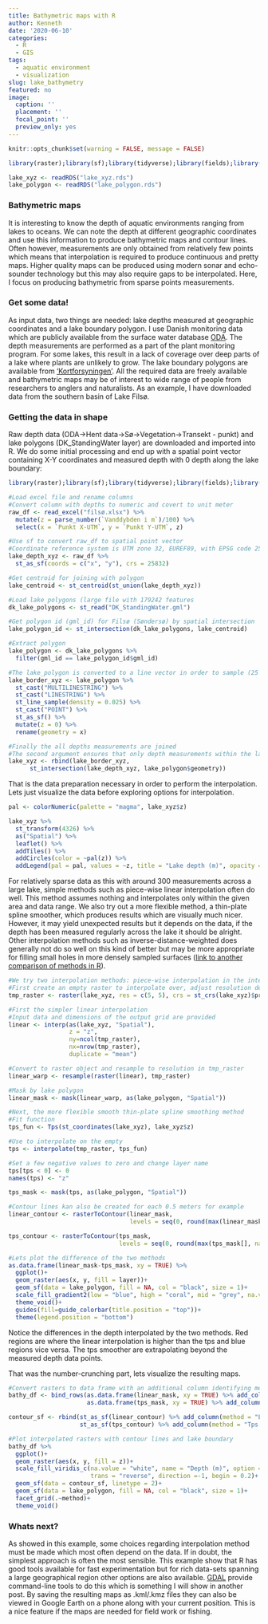 ```yaml
---
title: Bathymetric maps with R
author: Kenneth
date: '2020-06-10'
categories:
  - R
  - GIS
tags:
  - aquatic environment
  - visualization
slug: lake_bathymetry
featured: no
image: 
  caption: ''
  placement: ''
  focal_point: ''
  preview_only: yes
---
```


```r
knitr::opts_chunk$set(warning = FALSE, message = FALSE)

library(raster);library(sf);library(tidyverse);library(fields);library(readxl);library(interp);library(leaflet)

lake_xyz <- readRDS("lake_xyz.rds")
lake_polygon <- readRDS("lake_polygon.rds")
```

### Bathymetric maps 

It is interesting to know the depth of aquatic environments ranging from lakes to oceans. We can note the depth at different geographic coordinates and use this information to produce bathymetric maps and contour lines. Often however, measurements are only obtained from relatively few points which means that interpolation is required to produce continuous and pretty maps. Higher quality maps can be produced using modern sonar and echo-sounder technology but this may also require gaps to be interpolated. Here, I focus on producing bathymetric from sparse points measurements.

### Get some data!

As input data, two things are needed: lake depths measured at geographic coordinates and a lake boundary polygon. I use Danish monitoring data which are publicly available from the surface water database [ODA](https://odaforalle.au.dk/main.aspx). The depth measurements are performed as a part of the plant monitoring program. For some lakes, this result in a lack of coverage over deep parts of a lake where plants are unlikely to grow. The lake boundary polygons are available from ['Kortforsyningen'](https://download.kortforsyningen.dk/). All the required data are freely available and bathymetric maps may be of interest to wide range of people from researchers to anglers and naturalists. As an example, I have downloaded data from the southern basin of Lake Filsø.

### Getting the data in shape

Raw depth data (ODA->Hent data->Sø->Vegetation->Transekt - punkt) and lake polygons (DK_StandingWater layer) are downloaded and imported into R. We do some initial processing and end up with a spatial point vector containing X-Y coordinates and measured depth with 0 depth along the lake boundary:

```r
library(raster);library(sf);library(tidyverse);library(fields);library(readxl);library(interp);library(leaflet)

#Load excel file and rename columns
#Convert column with depths to numeric and covert to unit meter
raw_df <- read_excel("filsø.xlsx") %>% 
  mutate(z = parse_number(`Vanddybden i m`)/100) %>% 
  select(x = `Punkt X-UTM`, y = `Punkt Y-UTM`, z)

#Use sf to convert raw_df to spatial point vector
#Coordinate reference system is UTM zone 32, EUREF89, with EPSG code 25832
lake_depth_xyz <- raw_df %>% 
  st_as_sf(coords = c("x", "y"), crs = 25832)

#Get centroid for joining with polygon
lake_centroid <- st_centroid(st_union(lake_depth_xyz))

#Load lake polygons (large file with 179242 features
dk_lake_polygons <- st_read("DK_StandingWater.gml") 

#Get polygon id (gml_id) for Filsø (Søndersø) by spatial intersection
lake_polygon_id <- st_intersection(dk_lake_polygons, lake_centroid)

#Extract polygon
lake_polygon <- dk_lake_polygons %>% 
  filter(gml_id == lake_polygon_id$gml_id)

#The lake_polygon is converted to a line vector in order to sample (25 points/km) points where depth equals zero
lake_border_xyz <- lake_polygon %>% 
  st_cast("MULTILINESTRING") %>% 
  st_cast("LINESTRING") %>% 
  st_line_sample(density = 0.025) %>% 
  st_cast("POINT") %>% 
  st_as_sf() %>% 
  mutate(z = 0) %>% 
  rename(geometry = x)

#Finally the all depths measurements are joined
#The second argument ensures that only depth measurements within the lake polygon is used
lake_xyz <- rbind(lake_border_xyz, 
      st_intersection(lake_depth_xyz, lake_polygon$geometry))
```

That is the data preparation necessary in order to perform the interpolation. Lets just visualize the data before exploring options for interpolation.

```r
pal <- colorNumeric(palette = "magma", lake_xyz$z)

lake_xyz %>% 
  st_transform(4326) %>% 
  as("Spatial") %>% 
  leaflet() %>% 
  addTiles() %>% 
  addCircles(color = ~pal(z)) %>% 
  addLegend(pal = pal, values = ~z, title = "Lake depth (m)", opacity = 1)
```

For relatively sparse data as this with around 300 measurements across a large lake, simple methods such as piece-wise linear interpolation often do well. This method assumes nothing and interpolates only within the given area and data range. We also try out a more flexible method, a thin-plate spline smoother, which produces results which are visually much nicer. However, it may yield unexpected results but it depends on the data, if the depth has been measured regularly across the lake it should be alright. Other interpolation methods such as inverse-distance-weighted does generally not do so well on this kind of better but may be more appropriate for filling small holes in more densely sampled surfaces ([link to another comparison of methods in R](https://fishandwhistle.net/post/2019/bathymetry-lake-volume-estimation-using-r/)).

```r
#We try two interpolation methods: piece-wise interpolation in the interp package and thin-plate spline in fields package
#First create an empty raster to interpolate over, adjust resolution depending on lake and computer power
tmp_raster <- raster(lake_xyz, res = c(5, 5), crs = st_crs(lake_xyz)$proj4string)

#First the simpler linear interpolation 
#Input data and dimensions of the output grid are provided
linear <- interp(as(lake_xyz, "Spatial"),
                 z = "z",
                 ny=ncol(tmp_raster),
                 nx=nrow(tmp_raster),
                 duplicate = "mean")

#Convert to raster object and resample to resolution in tmp_raster
linear_warp <- resample(raster(linear), tmp_raster)

#Mask by lake polygon
linear_mask <- mask(linear_warp, as(lake_polygon, "Spatial"))

#Next, the more flexible smooth thin-plate spline smoothing method
#Fit function
tps_fun <- Tps(st_coordinates(lake_xyz), lake_xyz$z)

#Use to interpolate on the empty
tps <- interpolate(tmp_raster, tps_fun)

#Set a few negative values to zero and change layer name
tps[tps < 0] <- 0 
names(tps) <- "z"

tps_mask <- mask(tps, as(lake_polygon, "Spatial"))

#Contour lines kan also be created for each 0.5 meters for example
linear_contour <- rasterToContour(linear_mask, 
                                  levels = seq(0, round(max(linear_mask[], na.rm = TRUE)), 0.5))

tps_contour <- rasterToContour(tps_mask,
                               levels = seq(0, round(max(tps_mask[], na.rm = TRUE)), 0.5))

#Lets plot the difference of the two methods
as.data.frame(linear_mask-tps_mask, xy = TRUE) %>% 
  ggplot()+
  geom_raster(aes(x, y, fill = layer))+
  geom_sf(data = lake_polygon, fill = NA, col = "black", size = 1)+
  scale_fill_gradient2(low = "blue", high = "coral", mid = "grey", na.value = "white", name = "Depth (m)")+
  theme_void()+
  guides(fill=guide_colorbar(title.position = "top"))+
  theme(legend.position = "bottom")
```

Notice the differences in the depth interpolated by the two methods. Red regions are where the linear interpolation is higher than the tps and blue regions vice versa. The tps smoother are extrapolating beyond the measured depth data points.

That was the number-crunching part, lets visualize the resulting maps.

```r
#Convert rasters to data frame with an additional column identifying method and spatial objects to sf for plotting with ggplot
bathy_df <- bind_rows(as.data.frame(linear_mask, xy = TRUE) %>% add_column(method = "Linear interpolation"),
                      as.data.frame(tps_mask, xy = TRUE) %>% add_column(method = "Tps interpolation"))

contour_sf <- rbind(st_as_sf(linear_contour) %>% add_column(method = "Linear interpolation"),
                    st_as_sf(tps_contour) %>% add_column(method = "Tps interpolation"))

#Plot interpolated rasters with contour lines and lake boundary
bathy_df %>% 
  ggplot()+
  geom_raster(aes(x, y, fill = z))+
  scale_fill_viridis_c(na.value = "white", name = "Depth (m)", option = "A",
                       trans = "reverse", direction =-1, begin = 0.2)+
  geom_sf(data = contour_sf, linetype = 2)+
  geom_sf(data = lake_polygon, fill = NA, col = "black", size = 1)+
  facet_grid(.~method)+
  theme_void()
```

### Whats next?

As showed in this example, some choices regarding interpolation method must be made which most often depend on the data. If in doubt, the simplest approach is often the most sensible. This example show that R has good tools available for fast experimentation but for rich data-sets spanning a large geographical region other options are also available. [GDAL](https://gdal.org/) provide command-line tools to do this which is something I will show in another post. By saving the resulting maps as .kml/.kmz files they can also be viewed in Google Earth on a phone along with your current position. This is a nice feature if the maps are needed for field work or fishing. 